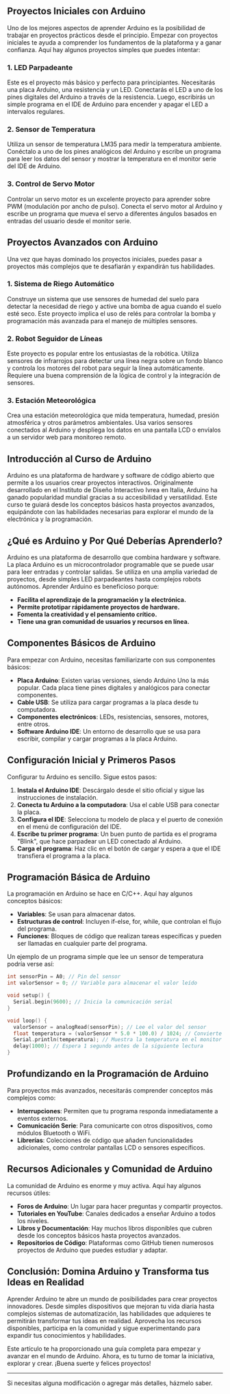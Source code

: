 ## Proyectos Iniciales con Arduino

Uno de los mejores aspectos de aprender Arduino es la posibilidad de trabajar en proyectos prácticos desde el principio. Empezar con proyectos iniciales te ayuda a comprender los fundamentos de la plataforma y a ganar confianza. Aquí hay algunos proyectos simples que puedes intentar:

### 1. LED Parpadeante
Este es el proyecto más básico y perfecto para principiantes. Necesitarás una placa Arduino, una resistencia y un LED. Conectarás el LED a uno de los pines digitales del Arduino a través de la resistencia. Luego, escribirás un simple programa en el IDE de Arduino para encender y apagar el LED a intervalos regulares.

### 2. Sensor de Temperatura
Utiliza un sensor de temperatura LM35 para medir la temperatura ambiente. Conéctalo a uno de los pines analógicos del Arduino y escribe un programa para leer los datos del sensor y mostrar la temperatura en el monitor serie del IDE de Arduino.

### 3. Control de Servo Motor
Controlar un servo motor es un excelente proyecto para aprender sobre PWM (modulación por ancho de pulso). Conecta el servo motor al Arduino y escribe un programa que mueva el servo a diferentes ángulos basados en entradas del usuario desde el monitor serie.

## Proyectos Avanzados con Arduino

Una vez que hayas dominado los proyectos iniciales, puedes pasar a proyectos más complejos que te desafiarán y expandirán tus habilidades.

### 1. Sistema de Riego Automático
Construye un sistema que use sensores de humedad del suelo para detectar la necesidad de riego y active una bomba de agua cuando el suelo esté seco. Este proyecto implica el uso de relés para controlar la bomba y programación más avanzada para el manejo de múltiples sensores.

### 2. Robot Seguidor de Líneas
Este proyecto es popular entre los entusiastas de la robótica. Utiliza sensores de infrarrojos para detectar una línea negra sobre un fondo blanco y controla los motores del robot para seguir la línea automáticamente. Requiere una buena comprensión de la lógica de control y la integración de sensores.

### 3. Estación Meteorológica
Crea una estación meteorológica que mida temperatura, humedad, presión atmosférica y otros parámetros ambientales. Usa varios sensores conectados al Arduino y despliega los datos en una pantalla LCD o envíalos a un servidor web para monitoreo remoto.

## Introducción al Curso de Arduino

Arduino es una plataforma de hardware y software de código abierto que permite a los usuarios crear proyectos interactivos. Originalmente desarrollado en el Instituto de Diseño Interactivo Ivrea en Italia, Arduino ha ganado popularidad mundial gracias a su accesibilidad y versatilidad. Este curso te guiará desde los conceptos básicos hasta proyectos avanzados, equipándote con las habilidades necesarias para explorar el mundo de la electrónica y la programación.

## ¿Qué es Arduino y Por Qué Deberías Aprenderlo?

Arduino es una plataforma de desarrollo que combina hardware y software. La placa Arduino es un microcontrolador programable que se puede usar para leer entradas y controlar salidas. Se utiliza en una amplia variedad de proyectos, desde simples LED parpadeantes hasta complejos robots autónomos. Aprender Arduino es beneficioso porque:

- **Facilita el aprendizaje de la programación y la electrónica.**
- **Permite prototipar rápidamente proyectos de hardware.**
- **Fomenta la creatividad y el pensamiento crítico.**
- **Tiene una gran comunidad de usuarios y recursos en línea.**

## Componentes Básicos de Arduino

Para empezar con Arduino, necesitas familiarizarte con sus componentes básicos:

- **Placa Arduino**: Existen varias versiones, siendo Arduino Uno la más popular. Cada placa tiene pines digitales y analógicos para conectar componentes.
- **Cable USB**: Se utiliza para cargar programas a la placa desde tu computadora.
- **Componentes electrónicos**: LEDs, resistencias, sensores, motores, entre otros.
- **Software Arduino IDE**: Un entorno de desarrollo que se usa para escribir, compilar y cargar programas a la placa Arduino.

## Configuración Inicial y Primeros Pasos

Configurar tu Arduino es sencillo. Sigue estos pasos:

1. **Instala el Arduino IDE**: Descárgalo desde el sitio oficial y sigue las instrucciones de instalación.
2. **Conecta tu Arduino a la computadora**: Usa el cable USB para conectar la placa.
3. **Configura el IDE**: Selecciona tu modelo de placa y el puerto de conexión en el menú de configuración del IDE.
4. **Escribe tu primer programa**: Un buen punto de partida es el programa "Blink", que hace parpadear un LED conectado al Arduino.
5. **Carga el programa**: Haz clic en el botón de cargar y espera a que el IDE transfiera el programa a la placa.

## Programación Básica de Arduino

La programación en Arduino se hace en C/C++. Aquí hay algunos conceptos básicos:

- **Variables**: Se usan para almacenar datos.
- **Estructuras de control**: Incluyen if-else, for, while, que controlan el flujo del programa.
- **Funciones**: Bloques de código que realizan tareas específicas y pueden ser llamadas en cualquier parte del programa.

Un ejemplo de un programa simple que lee un sensor de temperatura podría verse así:

```cpp
int sensorPin = A0; // Pin del sensor
int valorSensor = 0; // Variable para almacenar el valor leído

void setup() {
  Serial.begin(9600); // Inicia la comunicación serial
}

void loop() {
  valorSensor = analogRead(sensorPin); // Lee el valor del sensor
  float temperatura = (valorSensor * 5.0 * 100.0) / 1024; // Convierte el valor a temperatura
  Serial.println(temperatura); // Muestra la temperatura en el monitor serial
  delay(1000); // Espera 1 segundo antes de la siguiente lectura
}
```

## Profundizando en la Programación de Arduino

Para proyectos más avanzados, necesitarás comprender conceptos más complejos como:

- **Interrupciones**: Permiten que tu programa responda inmediatamente a eventos externos.
- **Comunicación Serie**: Para comunicarte con otros dispositivos, como módulos Bluetooth o WiFi.
- **Librerías**: Colecciones de código que añaden funcionalidades adicionales, como controlar pantallas LCD o sensores específicos.

## Recursos Adicionales y Comunidad de Arduino

La comunidad de Arduino es enorme y muy activa. Aquí hay algunos recursos útiles:

- **Foros de Arduino**: Un lugar para hacer preguntas y compartir proyectos.
- **Tutoriales en YouTube**: Canales dedicados a enseñar Arduino a todos los niveles.
- **Libros y Documentación**: Hay muchos libros disponibles que cubren desde los conceptos básicos hasta proyectos avanzados.
- **Repositorios de Código**: Plataformas como GitHub tienen numerosos proyectos de Arduino que puedes estudiar y adaptar.

## Conclusión: Domina Arduino y Transforma tus Ideas en Realidad

Aprender Arduino te abre un mundo de posibilidades para crear proyectos innovadores. Desde simples dispositivos que mejoran tu vida diaria hasta complejos sistemas de automatización, las habilidades que adquieres te permitirán transformar tus ideas en realidad. Aprovecha los recursos disponibles, participa en la comunidad y sigue experimentando para expandir tus conocimientos y habilidades.

Este artículo te ha proporcionado una guía completa para empezar y avanzar en el mundo de Arduino. Ahora, es tu turno de tomar la iniciativa, explorar y crear. ¡Buena suerte y felices proyectos!

---

Si necesitas alguna modificación o agregar más detalles, házmelo saber.